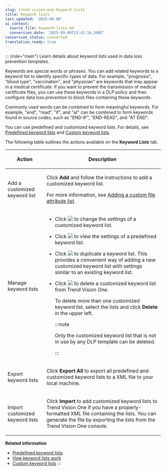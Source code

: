 ```yaml
---
slug: trend-vision-one-keyword-lists
title: Keyword lists
last_updated: '2025-09-08'
ai_context:
  source_file: keyword-lists.md
  conversion_date: '2025-09-08T23:42:16.590Z'
conversion_status: converted
translation_ready: true
---
```


::: {role="main"}
Learn details about keyword lists used in data loss prevention templates.

Keywords are special words or phrases. You can add related keywords to a keyword list to identify specific types of data. For example, "prognosis", "blood type", "vaccination", and "physician" are keywords that may appear in a medical certificate. If you want to prevent the transmission of medical certificate files, you can use these keywords in a DLP policy and then configure data loss prevention to block files containing these keywords.

Commonly used words can be combined to form meaningful keywords. For example, "end", "read", "if", and "at" can be combined to form keywords found in source codes, such as "END-IF", "END-READ", and "AT END".

You can use predefined and customized keyword lists. For details, see [Predefined keyword lists](predefined-keyword-lists-ztsa.mdx) and [Custom keyword lists](custom-keyword-lists.mdx).

The following table outlines the actions available on the **Keyword Lists** tab.

<table>
<colgroup>
<col style="width: 25%" />
<col style="width: 75%" />
</colgroup>
<thead>
<tr>
<th><p>Action</p></th>
<th><p>Description</p></th>
</tr>
</thead>
<tbody>
<tr>
<td><p>Add a customized keyword list</p></td>
<td><p>Click <strong>Add</strong> and follow the instructions to add a customized keyword list.</p>
<p>For more information, see <a href="trend-vision-one-adding-custom-file-attribute-list">Adding a custom file attribute list</a>.</p></td>
</tr>
<tr>
<td><p>Manage keyword lists</p></td>
<td><ul>
<li><p>Click <img src="./images/edit_icon=GUID-1F1D1164-5310-4D6D-ACD0-6049C86960AF.webp" /> to change the settings of a customized keyword list.</p></li>
<li><p>Click <img src="./images/Custom_Category_Detail=4fdb9dfd-9bb3-422a-a1ff-971fade887f7.webp" /> to view the settings of a predefined keyword list.</p></li>
<li><p>Click <img src="./images/duplicate=e79af1b6-17af-40ad-b942-53ffb9e796d2.webp" /> to duplicate a keyword list. This provides a convenient way of adding a new customized keyword list with settings similar to an existing keyword list.</p></li>
<li><p>Click <img src="./images/trash_icon=GUID-47cf6867-6315-438e-8670-86ff36f22a28.webp" /> to delete a customized keyword list from Trend Vision One.</p>
<p>To delete more than one customized keyword list, select the lists and click <strong>Delete</strong> in the upper left.</p>


:::note

<p>Only the customized keyword list that is not in use by any DLP template can be deleted.</p>


:::

</li>
</ul></td>
</tr>
<tr>
<td><p>Export keyword lists</p></td>
<td><p>Click <strong>Export All</strong> to export all predefined and customized keyword lists to a XML file to your local machine.</p></td>
</tr>
<tr>
<td><p>Import customized keyword lists</p></td>
<td><p>Click <strong>Import</strong> to add customized keyword lists to Trend Vision One if you have a properly-formatted XML file containing the lists. You can generate the file by exporting the lists from the Trend Vision One console.</p></td>
</tr>
</tbody>
</table>

**Related information**

- [Predefined keyword lists](predefined-keyword-lists-ztsa.md "Learn details about the predefined keyword lists used in data loss prevention templates.")
- [How keyword lists work](how-keyword-lists-work.mdx)
- [Custom keyword lists](custom-keyword-lists.mdx)
:::
